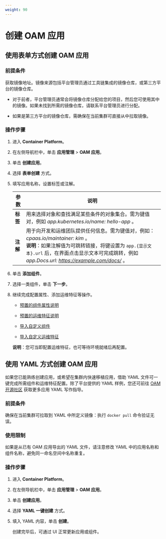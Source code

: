 ```yaml
---
weight: 90
---
```


# 创建 OAM 应用

## 使用表单方式创建 OAM 应用

### 前提条件

获取镜像地址。镜像来源包括平台管理员通过工具链集成的镜像仓库，或第三方平台的镜像仓库。

* 对于前者，平台管理员通常会将镜像仓库分配给您的项目，然后您可使用其中的镜像。如果未找到所需的镜像仓库，请联系平台管理员进行分配。

* 如果是第三方平台的镜像仓库，需确保在当前集群可直接从中拉取镜像。



### 操作步骤

1. 进入 **Container Platform**。

1. 在左侧导航栏中，单击 **应用管理** > **OAM 应用**。

3. 单击 **创建应用**。

2. 选择 **表单创建** 方式。

3. 填写应用名称，设置标签或注解。

    |参数| 说明                                                         |
    | ------------ | ------------------------------------------------------------ |
    |**标签**| 用来选择对象和查找满足某些条件的对象集合。需为键值对，例如 *app.kubernetes.io/name: hello-app* 。 |
    |**注解**| 用于向开发和运维团队提供任何信息。需为键值对，例如：*cpaas.io/maintainer: kim* 。<br/>**说明**：如果注解值为可跳转链接，将键设置为 `app.{显示文本}.url` 后，在界面点击显示文本可完成跳转，例如 *app.Docs.url: https://example.com/docs/* 。|


4. 单击 **添加组件**。

3. 选择一类组件，单击 **下一步**。
4. 继续完成配置属性、添加运维特征等操作。

    * [预置的组件属性说明](/application/oam_applications/concepts/component.mdx)
    
    * [预置的运维特征说明](/application/oam_applications/concepts/trait.mdx)  
    
    * [导入自定义组件](/application/oam_applications/how_to/component_style.mdx)

    * [导入自定义运维特征](/application/oam_applications/how_to/component_style.mdx) 

    **说明**：您可当即配置运维特征，也可等待环境就绪后再配置。

## 使用 YAML 方式创建 OAM 应用


如果您已能熟练创建应用，或希望在集群内快速移植应用，借助 YAML 文件可一键完成所需组件和运维特征配置。除了平台提供的 YAML 样例，您还可前往  [OAM 开源社区](https://github.com/oam-dev/spec/blob/master/7.application.md) 获取更多应用 YAML 写作指导。


### 前提条件

确保在当前集群可拉取到 YAML 中所定义镜像：执行 `docker pull` 命令验证无误。


### 使用限制

如果是从已有 OAM 应用导出的 YAML 文件，请注意修改 YAML 中的应用名称和组件名称，避免同一命名空间中名称重复。

### 操作步骤

1. 进入 **Container Platform**。

1. 在左侧导航栏中，单击 **应用管理** > **OAM 应用**。

2. 单击 **创建应用**。

3. 选择 **YAML 一键创建** 方式。

4. 填入 YAML 内容，单击 **创建**。

    创建完毕后，可通过 UI 正常更新应用或组件。

